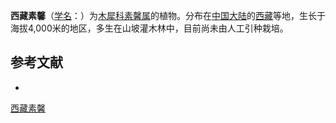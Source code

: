 {{Speciesbox
| name = 西藏素馨
| status = 
| status_system = 
| image =
| genus = Jasminum
| species = xizhangense
| authority = [[缪柏茂|B. M. Miao]]
}}

'''西藏素馨'''（[[学名|学名]]：{{lang|la|''Jasminum xizhangense''}}）为[[木犀科|木犀科]][[素馨属|素馨属]]的植物。分布在[[中国大陆|中国大陆]]的[[西藏|西藏]]等地，生长于海拔4,000米的地区，多生在山坡灌木林中，目前尚未由人工引种栽培。

== 参考文献 ==
<div class="references-small">
* {{cite web| url =http://www.bioinfo.cn/db05/KmzwSpecies.php?action=view&id=30473| title =西藏素馨| work =《中国高等植物数据库全库》| publisher =中国科学院微生物研究所| author =昆明植物研究所| accessdate =2009-02-26| deadurl =yes| archiveurl =https://web.archive.org/web/20160305000847/http://www.bioinfo.cn/db05/KmzwSpecies.php?action=view&id=30473| archivedate =2016-03-05| df =}}
</div>

[[Category:素馨属|西藏素馨]]


{{植物小作品}}